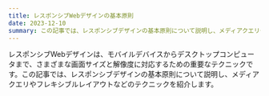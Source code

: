 ```yaml
---
title: レスポンシブWebデザインの基本原則
date: 2023-12-10
summary: この記事では、レスポンシブデザインの基本原則について説明し、メディアクエリやフレキシブルレイアウトなどのテクニックを紹介します。
---
```


レスポンシブWebデザインは、モバイルデバイスからデスクトップコンピュータまで、さまざまな画面サイズと解像度に対応するための重要なテクニックです。この記事では、レスポンシブデザインの基本原則について説明し、メディアクエリやフレキシブルレイアウトなどのテクニックを紹介します。
